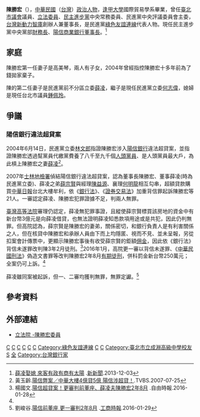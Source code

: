 {{Infobox_officeholder
| name = 陳勝宏
| image name =
| width = 
| now = 中華民國（台灣）政治人士
| period =
| sex = 男 
| native place ={{TWN}}[[臺北市|臺北市]]
| nationality = {{ROC}}
| date of birth ={{birth date and age|1944|6|5}}
| party = {{Dpp}}
| place of birth = {{TWN-JPN}}
| spouse = [[薛凌|薛凌]]<br>高美琴（離異）
| children = 何利偉（繼子）<br/>[[何志偉|何志偉]]（繼子）
| relatives = [[鍾佩玲|鍾佩玲]]（媳婦）
| educate = 
* 逢甲大學國際貿易學系 
| past = 
* 民主進步黨中央常務委員
* 臺北市議會（第三屆）議員<br><span style="color: blue;">(1977年-1981年)</span>
* 臺北市議會（第四屆）議員<br><span style="color: blue;">(1981年-1985年)</span>
* 臺北市議會（第五屆）議員<br><span style="color: blue;">(1985年-1989年)</span>
* 臺北市議會（第六屆）議員<br><span style="color: blue;">(1989年-1994年)</span>
* 臺北市議會（第七屆）議員<br><span style="color: blue;">(1994年-1998年)</span>
* 陽明山信用合作社理事主席 
* 立法院（第四屆）委員<br><span style="color: blue;">(1999年-2002年)</span>
* 陽信商業銀行董事長 
* 立法院（第五屆）委員<br><span style="color: blue;">(2002年-2005年)</span>
* 民主進步黨中央黨部財務長 
* 臺北市百齡獅子會創會會長 
* 中俄國際人文合作事業協會理事長 
* 立法院司法委員會召集委員
* 台灣新動力智庫創辦人兼董事長
}}
'''陳勝宏'''（{{bd|1944年|6月5日|catIdx=C陳}}），[[中華民國|中華民國]]（[[台灣|台灣]]）[[政治人物|政治人物]]，[[逢甲大學|逢甲大學]]國際貿易學系畢業，曾任[[臺北市議會|臺北市議會]]議員、[[立法委員|立法委員]]、[[民主進步黨|民主進步黨]]中央常務委員、民進黨中央評議委員會主委，[[台灣新動力智庫|台灣新動力智庫]]創辦人兼董事長，是民進黨[[綠色友誼連線|綠色友誼連線]]代表人物。現任民主進步黨中央黨部[[財務長|財務長]]、[[陽信商業銀行|陽信商業銀行]][[董事長|董事長]]。<ref>[https://www.new7.com.tw/NewsView.aspx?i=TXT20131127141255EBV 薛凌娶媳 來客有政有商有太陽] {{Wayback|url=https://www.new7.com.tw/NewsView.aspx?i=TXT20131127141255EBV |date=20171224155416 }}.[[新新聞|新新聞]].2013-12-03</ref>

==家庭==
陳勝宏第一任妻子是高美琴，兩人有子女，2004年曾經指控陳勝宏十多年前為了錢拋家棄子。

陳的第二任妻子是民進黨前不分區立委[[薛凌|薛凌]]，繼子是現任民進黨立委[[何志偉|何志偉]]，媳婦是現任台北市議員[[鍾佩玲|鍾佩玲]]。

==爭議==
===陽信銀行違法超貸案===
2004年6月14日，民進黨立委[[林文郎|林文郎]]指證陳勝宏涉入[[陽信銀行|陽信銀行]]違法超貸案，並指證陳勝宏透過幫黨員代繳黨費養了八千至九千個[[人頭黨員|人頭黨員]]、是人頭黨員最大戶，為此槓上陳勝宏之妻[[薛凌|薛凌]]<ref>黃玉齡.[http://news.tvbs.com.tw/politics/316885 陽信弊案／中華大樓4億貸5億 陽信涉超貸！].TVBS.2007-07-25</ref>。

2007年[[士林地檢署|士林地檢署]]偵結陽信銀行違法超貸案，認為董事長陳勝宏、董事薛凌(時為民進黨立委)、薛凌之弟[[薛宗賢|薛宗賢]]與經理[[陳益源|陳益源]]、襄理[[何明龍|何明龍]]相互勾串，超額貸款購買[[中華日報|中華日報]]台北大樓牟利，依《[[銀行法|銀行法]]》、《[[證券交易法_(中華民國)|證券交易法]]》加重背信罪起訴陳勝宏等21人。一審認定薛凌、陳勝宏犯罪證據不足，判兩人無罪。

[[臺灣高等法院|臺灣高等法院]]審理仍認定，薛凌無犯罪事證，且縱使薛宗賢標買該房地的資金中有新台幣3億元是向薛凌借貸，也無法證明薛凌知悉款項用途或是共犯，因此仍判無罪。但高院認為，薛宗賢是陳勝宏的妻弟，關係密切，和銀行負責人是有利害關係之人，但在核貸中陳勝宏和承辦人員由下而上均隱匿、視而不見、並未呈報，另從扣案會計傳票中，更顯示陳勝宏事後有收受薛宗賢的鉅額[[佣金|佣金]]，因此依《銀行法》背信未遂罪改判陳3年2月徒刑。<ref>楊國文.[http://news.ltn.com.tw/news/society/breakingnews/1587369 陽信超貸案！更審判前董座、薛凌夫陳勝宏2年8月] {{Wayback|url=http://news.ltn.com.tw/news/society/breakingnews/1587369 |date=20161223132712 }}.自由時報.2016-01-28</ref>2016年1月，高院更一審以背信未遂罪、《[[中華民國刑法|中華民國刑法]]》偽造文書罪等改判陳勝宏2年8月[[有期徒刑|有期徒刑]]，併科罰金新台幣250萬元；全案仍可上訴。<ref name=":0" />

薛凌雖同案被起訴，但一、二審均獲判無罪，無罪定讞。<ref name=":0">劉峻谷.[http://www.chinatimes.com/newspapers/20160129000147-260205 陽信前董座 更一審判2年8月] {{Wayback|url=http://www.chinatimes.com/newspapers/20160129000147-260205 |date=20160130105646 }}.[[工商時報|工商時報]].2016-01-29</ref>

== 參考資料 ==
{{Reflist}}

==外部連結==
*[https://www.ly.gov.tw/Pages/List.aspx?nodeid=999 立法院 -陳勝宏委員]

{{中華民國第五屆立法委員}}
{{中華民國第四屆立法委員}}
{{第7屆臺北市議員}}

[[Category:第6屆臺北市議員|C]]
[[Category:第5屆臺北市議員|C]]
[[Category:第4屆臺北市議員|C]]
[[Category:第3屆臺北市議員|C]]
[[Category:民主進步黨中評委|C]]
[[Category:民主進步黨中常委|C]]
[[Category:綠色友誼連線|Category:綠色友誼連線]]
[[Category:逢甲大學校友|C]]
[[Category:臺北市立士林高級商業職業學校校友|C]]
[[Category:臺北市立成淵高級中學校友|Category:臺北市立成淵高級中學校友]]
[[Category:陳姓|S]]
[[Category:民主進步黨籍立法委員|全]]
[[Category:台灣銀行家|Category:台灣銀行家]]